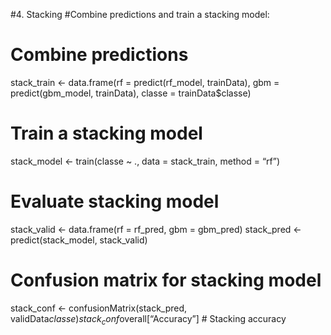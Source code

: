 #4. Stacking
#Combine predictions and train a stacking model:

# Combine predictions
stack_train <- data.frame(rf = predict(rf_model, trainData),
                          gbm = predict(gbm_model, trainData),
                          classe = trainData$classe)

# Train a stacking model
stack_model <- train(classe ~ ., data = stack_train, method = "rf")

# Evaluate stacking model
stack_valid <- data.frame(rf = rf_pred, gbm = gbm_pred)
stack_pred <- predict(stack_model, stack_valid)

# Confusion matrix for stacking model
stack_conf <- confusionMatrix(stack_pred, validData$classe)
stack_conf$overall["Accuracy"]  # Stacking accuracy